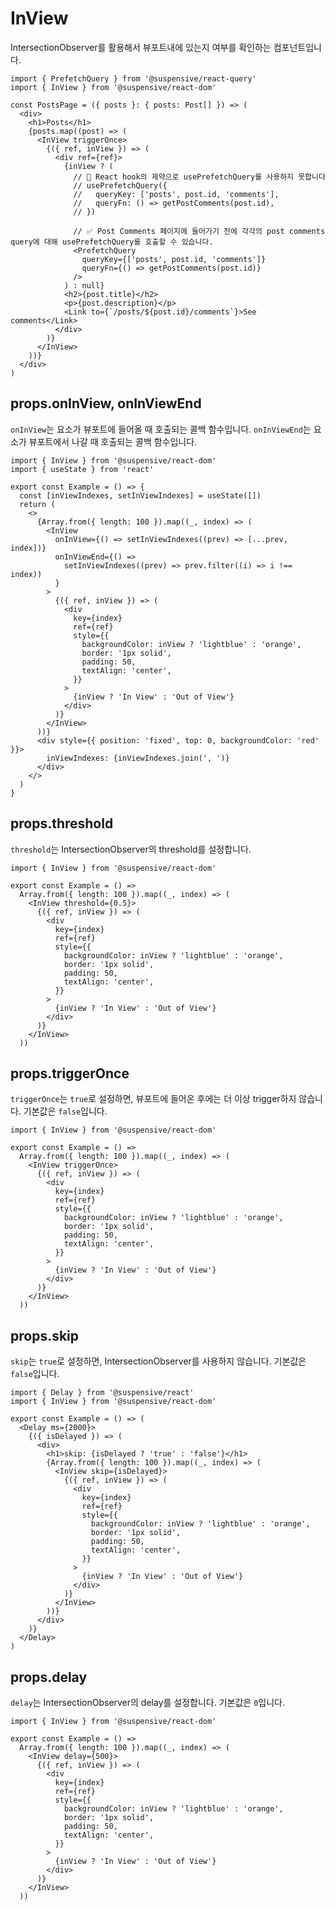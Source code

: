 
# InView

IntersectionObserver를 활용해서 뷰포트내에 있는지 여부를 확인하는 컴포넌트입니다.

```tsx
import { PrefetchQuery } from '@suspensive/react-query'
import { InView } from '@suspensive/react-dom'

const PostsPage = ({ posts }: { posts: Post[] }) => (
  <div>
    <h1>Posts</h1>
    {posts.map((post) => (
      <InView triggerOnce>
        {({ ref, inView }) => (
          <div ref={ref}>
            {inView ? (
              // 🚫 React hook의 제약으로 usePrefetchQuery를 사용하지 못합니다
              // usePrefetchQuery({
              //   queryKey: ['posts', post.id, 'comments'],
              //   queryFn: () => getPostComments(post.id),
              // })

              // ✅ Post Comments 페이지에 들어가기 전에 각각의 post comments query에 대해 usePrefetchQuery를 호출할 수 있습니다.
              <PrefetchQuery
                queryKey={['posts', post.id, 'comments']}
                queryFn={() => getPostComments(post.id)}
              />
            ) : null}
            <h2>{post.title}</h2>
            <p>{post.description}</p>
            <Link to={`/posts/${post.id}/comments`}>See comments</Link>
          </div>
        )}
      </InView>
    ))}
  </div>
)
```

## props.onInView, onInViewEnd

`onInView`는 요소가 뷰포트에 들어올 때 호출되는 콜백 함수입니다.
`onInViewEnd`는 요소가 뷰포트에서 나갈 때 호출되는 콜백 함수입니다.

<Sandpack>

```tsx Example.tsx active
import { InView } from '@suspensive/react-dom'
import { useState } from 'react'

export const Example = () => {
  const [inViewIndexes, setInViewIndexes] = useState([])
  return (
    <>
      {Array.from({ length: 100 }).map((_, index) => (
        <InView
          onInView={() => setInViewIndexes((prev) => [...prev, index])}
          onInViewEnd={() =>
            setInViewIndexes((prev) => prev.filter((i) => i !== index))
          }
        >
          {({ ref, inView }) => (
            <div
              key={index}
              ref={ref}
              style={{
                backgroundColor: inView ? 'lightblue' : 'orange',
                border: '1px solid',
                padding: 50,
                textAlign: 'center',
              }}
            >
              {inView ? 'In View' : 'Out of View'}
            </div>
          )}
        </InView>
      ))}
      <div style={{ position: 'fixed', top: 0, backgroundColor: 'red' }}>
        inViewIndexes: {inViewIndexes.join(', ')}
      </div>
    </>
  )
}
```

</Sandpack>

## props.threshold

`threshold`는 IntersectionObserver의 threshold를 설정합니다.

<Sandpack>

```tsx Example.tsx active
import { InView } from '@suspensive/react-dom'

export const Example = () =>
  Array.from({ length: 100 }).map((_, index) => (
    <InView threshold={0.5}>
      {({ ref, inView }) => (
        <div
          key={index}
          ref={ref}
          style={{
            backgroundColor: inView ? 'lightblue' : 'orange',
            border: '1px solid',
            padding: 50,
            textAlign: 'center',
          }}
        >
          {inView ? 'In View' : 'Out of View'}
        </div>
      )}
    </InView>
  ))
```

</Sandpack>

## props.triggerOnce

`triggerOnce`는 `true`로 설정하면, 뷰포트에 들어온 후에는 더 이상 trigger하지 않습니다. 기본값은 `false`입니다.

<Sandpack>

```tsx Example.tsx active
import { InView } from '@suspensive/react-dom'

export const Example = () =>
  Array.from({ length: 100 }).map((_, index) => (
    <InView triggerOnce>
      {({ ref, inView }) => (
        <div
          key={index}
          ref={ref}
          style={{
            backgroundColor: inView ? 'lightblue' : 'orange',
            border: '1px solid',
            padding: 50,
            textAlign: 'center',
          }}
        >
          {inView ? 'In View' : 'Out of View'}
        </div>
      )}
    </InView>
  ))
```

</Sandpack>

## props.skip

`skip`는 `true`로 설정하면, IntersectionObserver를 사용하지 않습니다. 기본값은 `false`입니다.

<Sandpack>

```tsx Example.tsx active
import { Delay } from '@suspensive/react'
import { InView } from '@suspensive/react-dom'

export const Example = () => (
  <Delay ms={2000}>
    {({ isDelayed }) => (
      <div>
        <h1>skip: {isDelayed ? 'true' : 'false'}</h1>
        {Array.from({ length: 100 }).map((_, index) => (
          <InView skip={isDelayed}>
            {({ ref, inView }) => (
              <div
                key={index}
                ref={ref}
                style={{
                  backgroundColor: inView ? 'lightblue' : 'orange',
                  border: '1px solid',
                  padding: 50,
                  textAlign: 'center',
                }}
              >
                {inView ? 'In View' : 'Out of View'}
              </div>
            )}
          </InView>
        ))}
      </div>
    )}
  </Delay>
)
```

</Sandpack>

## props.delay

`delay`는 IntersectionObserver의 delay를 설정합니다. 기본값은 `0`입니다.

<Sandpack>

```tsx Example.tsx active
import { InView } from '@suspensive/react-dom'

export const Example = () =>
  Array.from({ length: 100 }).map((_, index) => (
    <InView delay={500}>
      {({ ref, inView }) => (
        <div
          key={index}
          ref={ref}
          style={{
            backgroundColor: inView ? 'lightblue' : 'orange',
            border: '1px solid',
            padding: 50,
            textAlign: 'center',
          }}
        >
          {inView ? 'In View' : 'Out of View'}
        </div>
      )}
    </InView>
  ))
```

</Sandpack>
